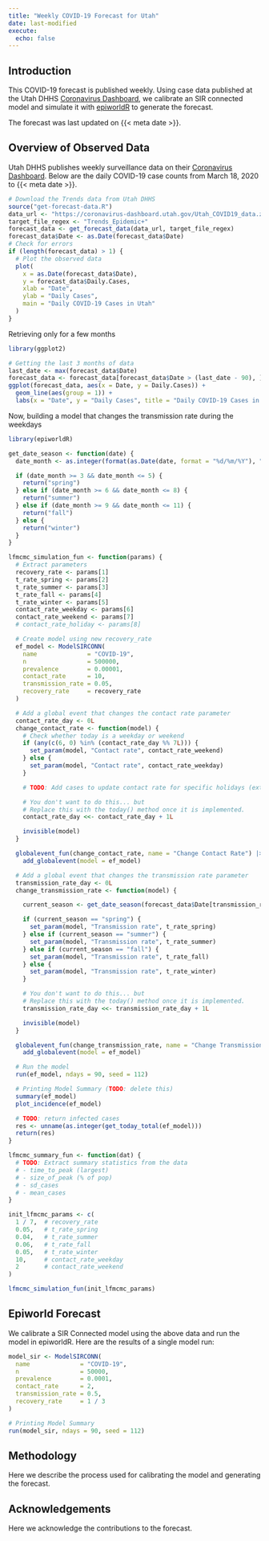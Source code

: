 ```yaml
---
title: "Weekly COVID-19 Forecast for Utah"
date: last-modified
execute:
  echo: false
---
```


## Introduction

This COVID-19 forecast is published weekly.
Using case data published at the Utah DHHS [Coronavirus Dashboard](https://coronavirus.utah.gov/case-counts/), we calibrate an SIR connected model and simulate it with [epiworldR](https://github.com/UofUEpiBio/epiworldR) to generate the forecast.

The forecast was last updated on {{< meta date >}}.

## Overview of Observed Data
Utah DHHS publishes weekly surveillance data on their [Coronavirus Dashboard](https://coronavirus.utah.gov/case-counts/).
Below are the daily COVID-19 case counts from March 18, 2020 to {{< meta date >}}.

```r
# Download the Trends data from Utah DHHS
source("get-forecast-data.R")
data_url <- "https://coronavirus-dashboard.utah.gov/Utah_COVID19_data.zip"
target_file_regex <- "Trends_Epidemic+"
forecast_data <- get_forecast_data(data_url, target_file_regex)
forecast_data$Date <- as.Date(forecast_data$Date)
# Check for errors
if (length(forecast_data) > 1) {
  # Plot the observed data
  plot(
    x = as.Date(forecast_data$Date),
    y = forecast_data$Daily.Cases,
    xlab = "Date",
    ylab = "Daily Cases",
    main = "Daily COVID-19 Cases in Utah"
  )
}
```

Retrieving only for a few months

```r
library(ggplot2)

# Getting the last 3 months of data
last_date <- max(forecast_data$Date)
forecast_data <- forecast_data[forecast_data$Date > (last_date - 90), ]
ggplot(forecast_data, aes(x = Date, y = Daily.Cases)) +
  geom_line(aes(group = 1)) +
  labs(x = "Date", y = "Daily Cases", title = "Daily COVID-19 Cases in Utah")
```

Now, building a model that changes the transmission rate during the weekdays

```r
library(epiworldR)

get_date_season <- function(date) {
  date_month <- as.integer(format(as.Date(date, format = "%d/%m/%Y"), "%m"))

  if (date_month >= 3 && date_month <= 5) {
    return("spring")
  } else if (date_month >= 6 && date_month <= 8) {
    return("summer")
  } else if (date_month >= 9 && date_month <= 11) {
    return("fall")
  } else {
    return("winter")
  }
}

lfmcmc_simulation_fun <- function(params) {
  # Extract parameters
  recovery_rate <- params[1]
  t_rate_spring <- params[2]
  t_rate_summer <- params[3]
  t_rate_fall <- params[4]
  t_rate_winter <- params[5]
  contact_rate_weekday <- params[6]
  contact_rate_weekend <- params[7]
  # contact_rate_holiday <- params[8]

  # Create model using new recovery_rate
  ef_model <- ModelSIRCONN(
    name              = "COVID-19",
    n                 = 500000,
    prevalence        = 0.00001,
    contact_rate      = 10,
    transmission_rate = 0.05,
    recovery_rate     = recovery_rate
  )

  # Add a global event that changes the contact rate parameter
  contact_rate_day <- 0L
  change_contact_rate <- function(model) {
    # Check whether today is a weekday or weekend
    if (any(c(6, 0) %in% (contact_rate_day %% 7L))) {
      set_param(model, "Contact rate", contact_rate_weekend)
    } else {
      set_param(model, "Contact rate", contact_rate_weekday)
    }

    # TODO: Add cases to update contact rate for specific holidays (extract from the 90 days of data)

    # You don't want to do this... but
    # Replace this with the today() method once it is implemented.
    contact_rate_day <<- contact_rate_day + 1L

    invisible(model)
  }

  globalevent_fun(change_contact_rate, name = "Change Contact Rate") |>
    add_globalevent(model = ef_model)

  # Add a global event that changes the transmission rate parameter
  transmission_rate_day <- 0L
  change_transmission_rate <- function(model) {

    current_season <- get_date_season(forecast_data$Date[transmission_rate_day + 1])

    if (current_season == "spring") {
      set_param(model, "Transmission rate", t_rate_spring)
    } else if (current_season == "summer") {
      set_param(model, "Transmission rate", t_rate_summer)
    } else if (current_season == "fall") {
      set_param(model, "Transmission rate", t_rate_fall)
    } else {
      set_param(model, "Transmission rate", t_rate_winter)
    }

    # You don't want to do this... but
    # Replace this with the today() method once it is implemented.
    transmission_rate_day <<- transmission_rate_day + 1L

    invisible(model)
  }

  globalevent_fun(change_transmission_rate, name = "Change Transmission Rate") |>
    add_globalevent(model = ef_model)

  # Run the model
  run(ef_model, ndays = 90, seed = 112)

  # Printing Model Summary (TODO: delete this)
  summary(ef_model)
  plot_incidence(ef_model)

  # TODO: return infected cases
  res <- unname(as.integer(get_today_total(ef_model)))
  return(res)
}

lfmcmc_summary_fun <- function(dat) {
  # TODO: Extract summary statistics from the data
  # - time_to_peak (largest)
  # - size_of_peak (% of pop)
  # - sd_cases
  # - mean_cases
}

init_lfmcmc_params <- c(
  1 / 7,  # recovery_rate
  0.05,   # t_rate_spring
  0.04,   # t_rate_summer
  0.06,   # t_rate_fall
  0.05,   # t_rate_winter
  10,     # contact_rate_weekday
  2       # contact_rate_weekend
)

lfmcmc_simulation_fun(init_lfmcmc_params)
```

## Epiworld Forecast
We calibrate a SIR Connected model using the above data and run the model in epiworldR.
Here are the results of a single model run:
```r
model_sir <- ModelSIRCONN(
  name              = "COVID-19",
  n                 = 50000,
  prevalence        = 0.0001,
  contact_rate      = 2,
  transmission_rate = 0.5,
  recovery_rate     = 1 / 3
)

# Printing Model Summary
run(model_sir, ndays = 90, seed = 112)
```

## Methodology
Here we describe the process used for calibrating the model and generating the forecast.

## Acknowledgements
Here we acknowledge the contributions to the forecast.
